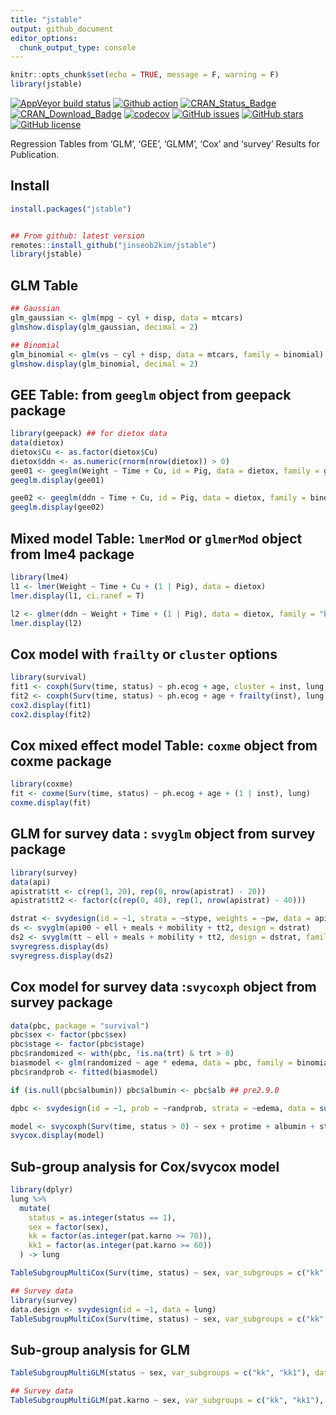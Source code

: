 ```yaml
---
title: "jstable"
output: github_document
editor_options: 
  chunk_output_type: console
---
```


```r
knitr::opts_chunk$set(echo = TRUE, message = F, warning = F)
library(jstable)
```

[![AppVeyor build status](https://ci.appveyor.com/api/projects/status/github/jinseob2kim/jstable?branch=master&svg=true)](https://ci.appveyor.com/project/jinseob2kim/jstable)
[![Github action](https://github.com/jinseob2kim/jstable/workflows/R-CMD-check/badge.svg)](https://github.com/jinseob2kim/jstable/actions)
[![CRAN\_Status\_Badge](https://www.r-pkg.org/badges/version/jstable)](https://cran.r-project.org/package=jstable)
[![CRAN\_Download\_Badge](https://cranlogs.r-pkg.org/badges/jstable)](https://CRAN.R-project.org/package=jstable)
[![codecov](https://codecov.io/github/jinseob2kim/jstable/branch/master/graphs/badge.svg)]( https://app.codecov.io/github/jinseob2kim/jstable)
[![GitHub issues](https://img.shields.io/github/issues/jinseob2kim/jstable.svg)](https://github.com/jinseob2kim/jstable/issues)
[![GitHub stars](https://img.shields.io/github/stars/jinseob2kim/jstable.svg)](https://github.com/jinseob2kim/jstable/stargazers)
[![GitHub license](https://img.shields.io/github/license/jinseob2kim/jstable.svg)](https://github.com/jinseob2kim/jstable/blob/master/LICENSE)


Regression Tables from 'GLM', 'GEE', 'GLMM', 'Cox' and 'survey' Results for Publication.

## Install

```r
install.packages("jstable")


## From github: latest version
remotes::install_github("jinseob2kim/jstable")
library(jstable)
```

## GLM Table

```r
## Gaussian
glm_gaussian <- glm(mpg ~ cyl + disp, data = mtcars)
glmshow.display(glm_gaussian, decimal = 2)

## Binomial
glm_binomial <- glm(vs ~ cyl + disp, data = mtcars, family = binomial)
glmshow.display(glm_binomial, decimal = 2)
```

## GEE Table: from `geeglm` object from **geepack** package

```r
library(geepack) ## for dietox data
data(dietox)
dietox$Cu <- as.factor(dietox$Cu)
dietox$ddn <- as.numeric(rnorm(nrow(dietox)) > 0)
gee01 <- geeglm(Weight ~ Time + Cu, id = Pig, data = dietox, family = gaussian, corstr = "ex")
geeglm.display(gee01)

gee02 <- geeglm(ddn ~ Time + Cu, id = Pig, data = dietox, family = binomial, corstr = "ex")
geeglm.display(gee02)
```

## Mixed model Table: `lmerMod` or `glmerMod` object from **lme4** package

```r
library(lme4)
l1 <- lmer(Weight ~ Time + Cu + (1 | Pig), data = dietox)
lmer.display(l1, ci.ranef = T)

l2 <- glmer(ddn ~ Weight + Time + (1 | Pig), data = dietox, family = "binomial")
lmer.display(l2)
```


## Cox model with `frailty` or `cluster` options

```r
library(survival)
fit1 <- coxph(Surv(time, status) ~ ph.ecog + age, cluster = inst, lung, model = T) ## model = T: to extract original data
fit2 <- coxph(Surv(time, status) ~ ph.ecog + age + frailty(inst), lung, model = T)
cox2.display(fit1)
cox2.display(fit2)
```

## Cox mixed effect model Table: `coxme`  object from **coxme** package

```r
library(coxme)
fit <- coxme(Surv(time, status) ~ ph.ecog + age + (1 | inst), lung)
coxme.display(fit)
```

## GLM for survey data : `svyglm` object from **survey** package

```r
library(survey)
data(api)
apistrat$tt <- c(rep(1, 20), rep(0, nrow(apistrat) - 20))
apistrat$tt2 <- factor(c(rep(0, 40), rep(1, nrow(apistrat) - 40)))

dstrat <- svydesign(id = ~1, strata = ~stype, weights = ~pw, data = apistrat, fpc = ~fpc)
ds <- svyglm(api00 ~ ell + meals + mobility + tt2, design = dstrat)
ds2 <- svyglm(tt ~ ell + meals + mobility + tt2, design = dstrat, family = quasibinomial())
svyregress.display(ds)
svyregress.display(ds2)
```

## Cox model for survey data :`svycoxph` object from **survey** package

```r
data(pbc, package = "survival")
pbc$sex <- factor(pbc$sex)
pbc$stage <- factor(pbc$stage)
pbc$randomized <- with(pbc, !is.na(trt) & trt > 0)
biasmodel <- glm(randomized ~ age * edema, data = pbc, family = binomial)
pbc$randprob <- fitted(biasmodel)

if (is.null(pbc$albumin)) pbc$albumin <- pbc$alb ## pre2.9.0

dpbc <- svydesign(id = ~1, prob = ~randprob, strata = ~edema, data = subset(pbc, randomized))

model <- svycoxph(Surv(time, status > 0) ~ sex + protime + albumin + stage, design = dpbc)
svycox.display(model)
```

## Sub-group analysis for Cox/svycox model
```r
library(dplyr)
lung %>%
  mutate(
    status = as.integer(status == 1),
    sex = factor(sex),
    kk = factor(as.integer(pat.karno >= 70)),
    kk1 = factor(as.integer(pat.karno >= 60))
  ) -> lung

TableSubgroupMultiCox(Surv(time, status) ~ sex, var_subgroups = c("kk", "kk1"), data = lung, line = TRUE)

## Survey data
library(survey)
data.design <- svydesign(id = ~1, data = lung)
TableSubgroupMultiCox(Surv(time, status) ~ sex, var_subgroups = c("kk", "kk1"), data = data.design, line = FALSE)
```


## Sub-group analysis for GLM
```r
TableSubgroupMultiGLM(status ~ sex, var_subgroups = c("kk", "kk1"), data = lung, family = "binomial")

## Survey data
TableSubgroupMultiGLM(pat.karno ~ sex, var_subgroups = c("kk", "kk1"), data = data.design, family = "gaussian", line = TRUE)
```
